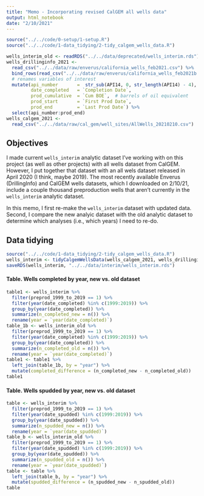 ```yaml
---
title: "Memo - Incorporating revised CalGEM all wells data"
output: html_notebook
date: "2/10/2021"
---
```


```r
source("../../code/0-setup/1-setup.R")
source("../../code/1-data_tidying/2-tidy_calgem_wells_data.R")
```

```r
wells_interim_old <- readRDS("../../data/deprecated/wells_interim.rds")
wells_drillinginfo_2021 <- 
  read_csv("../../data/raw/enverus/california_wells_feb2021.csv") %>%
  bind_rows(read_csv("../../data/raw/enverus/california_wells_feb2021b.csv")) %>%
  # renames variables of interest
  mutate(api_number       =  str_sub(API14, 0, str_length(API14) - 4),
         date_completed   = `Completion Date`,
         prod_cumulative  = `Cum BOE`,  # barrels of oil equivalent
         prod_start       = `First Prod Date`,
         prod_end         = `Last Prod Date`) %>%
  select(api_number:prod_end)
wells_calgem_2021 <- 
  read_csv("../../data/raw/cal_gem/well_sites/AllWells_20210210.csv")
```


## Objectives

I made current `wells_interim` analytic dataset I've working with on this project (as well as other projects) with all wells dataset from CalGEM. However, I put together that dataset with an all wels dataset released in April 2020 (I think, maybe 2019). The most recently available Enverus (DrillingInfo) and CalGEM wells datasets, which I downloaded on 2/10/21, include a couple thousand preproduction wells that aren't currently in the `wells_interim` analytic dataset.

In this memo, I first re-make the `wells_interim` dataset with updated data. Second, I compare the new analyic dataset with the old analytic dataset to determine which analyses (i.e., which years) I need to re-do.


## Data tidying

```r
source("../../code/1-data_tidying/2-tidy_calgem_wells_data.R")
wells_interim <- tidyCalgemWellsData(wells_calgem_2021, wells_drillinginfo_2021)
saveRDS(wells_interim, "../../data/interim/wells_interim.rds")
```

#### Table. Wells completed by year, new vs. old dataset

```r
table1 <- wells_interim %>% 
  filter(preprod_1999_to_2019 == 1) %>% 
  filter(year(date_completed) %in% c(1999:2019)) %>% 
  group_by(year(date_completed)) %>%
  summarize(n_completed_new = n()) %>%
  rename(year = `year(date_completed)`)
table_1b <- wells_interim_old %>%
  filter(preprod_1999_to_2019 == 1) %>% 
  filter(year(date_completed) %in% c(1999:2019)) %>% 
  group_by(year(date_completed)) %>%
  summarize(n_completed_old = n()) %>%
  rename(year = `year(date_completed)`)
table1 <- table1 %>%
  left_join(table_1b, by = "year") %>%
  mutate(completed_difference = (n_completed_new - n_completed_old))
table1
```

#### Table. Wells spudded by year, new vs. old dataset

```r
table <- wells_interim %>% 
  filter(preprod_1999_to_2019 == 1) %>% 
  filter(year(date_spudded) %in% c(1999:2019)) %>% 
  group_by(year(date_spudded)) %>%
  summarize(n_spudded_new = n()) %>%
  rename(year = `year(date_spudded)`)
table_b <- wells_interim_old %>%
  filter(preprod_1999_to_2019 == 1) %>% 
  filter(year(date_spudded) %in% c(1999:2019)) %>% 
  group_by(year(date_spudded)) %>%
  summarize(n_spudded_old = n()) %>%
  rename(year = `year(date_spudded)`)
table <- table %>%
  left_join(table_b, by = "year") %>%
  mutate(spudded_difference = (n_spudded_new - n_spudded_old))
table
```